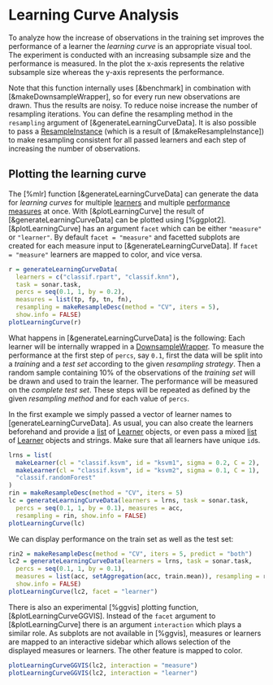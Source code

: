 # Learning Curve Analysis

To analyze how the increase of observations in the training set improves the performance of
a learner the *learning curve* is an appropriate visual tool.
The experiment is conducted with an increasing subsample size and the performance is measured.
In the plot the x-axis represents the relative subsample size whereas the y-axis represents
the performance.

Note that this function internally uses [&benchmark] in combination with [&makeDownsampleWrapper],
so for every run new observations are drawn.
Thus the results are noisy.
To reduce noise increase the number of resampling iterations.
You can define the resampling method in the `resampling` argument of [&generateLearningCurveData].
It is also possible to pass a [ResampleInstance](&makeResampleInstance) (which is a result
of [&makeResampleInstance]) to make resampling consistent for all passed learners and each
step of increasing the number of observations.


## Plotting the learning curve

The [%mlr] function [&generateLearningCurveData] can generate the data for *learning curves*
for multiple [learners](integrated_learners.md) and multiple [performance measures](measures.md)
at once.
With [&plotLearningCurve] the result of [&generateLearningCurveData] can be plotted using [%ggplot2].
[&plotLearningCurve] has an argument `facet` which can be either `"measure"` or `"learner"`. By default
`facet = "measure"` and facetted subplots are created for each measure input to [&generateLearningCurveData].
If `facet = "measure"` learners are mapped to color, and vice versa.

```r
r = generateLearningCurveData(
  learners = c("classif.rpart", "classif.knn"),
  task = sonar.task,
  percs = seq(0.1, 1, by = 0.2),
  measures = list(tp, fp, tn, fn),
  resampling = makeResampleDesc(method = "CV", iters = 5),
  show.info = FALSE)
plotLearningCurve(r)
```

What happens in [&generateLearningCurveData] is the following:
Each learner will be internally wrapped in a [DownsampleWrapper](&makeDownsampleWrapper).
To measure the performance at the first step of `percs`, say `0.1`, first the data will be
split into a *training* and a *test set* according to the given *resampling strategy*.
Then a random sample containing 10% of the observations of the *training set* will be drawn
and used to train the learner.
The performance will be measured on the *complete test set*.
These steps will be repeated as defined by the given *resampling method* and for each value
of `percs`.

In the first example we simply passed a vector of learner names to [generateLearningCurveData].
As usual, you can also create the learners beforehand and provide a [list](&base::list)
of [Learner](&makeLearner) objects, or even pass a mixed [list](&base::list) of [Learner](&makeLearner)
objects and strings.
Make sure that all learners have unique `id`s.

```r
lrns = list(
  makeLearner(cl = "classif.ksvm", id = "ksvm1", sigma = 0.2, C = 2),
  makeLearner(cl = "classif.ksvm", id = "ksvm2", sigma = 0.1, C = 1),
  "classif.randomForest"
)
rin = makeResampleDesc(method = "CV", iters = 5)
lc = generateLearningCurveData(learners = lrns, task = sonar.task,
  percs = seq(0.1, 1, by = 0.1), measures = acc,
  resampling = rin, show.info = FALSE)
plotLearningCurve(lc)
```

We can display performance on the train set as well as the test set:

```r
rin2 = makeResampleDesc(method = "CV", iters = 5, predict = "both")
lc2 = generateLearningCurveData(learners = lrns, task = sonar.task,
  percs = seq(0.1, 1, by = 0.1),
  measures = list(acc, setAggregation(acc, train.mean)), resampling = rin2,
  show.info = FALSE)
plotLearningCurve(lc2, facet = "learner")
```


There is also an experimental [%ggvis] plotting function, [&plotLearningCurveGGVIS]. Instead of the `facet`
argument to [&plotLearningCurve] there is an argument `interaction` which plays a similar role. As subplots
are not available in [%ggvis], measures or learners are mapped to an interactive sidebar which allows selection
of the displayed measures or learners. The other feature is mapped to color.

```r
plotLearningCurveGGVIS(lc2, interaction = "measure")
plotLearningCurveGGVIS(lc2, interaction = "learner")
```
